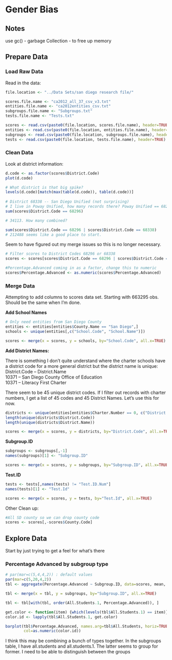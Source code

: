 Gender Bias
========================================================
Notes
-----
use gc() - garbage Collection -  to free up memory

Prepare Data
------------

### Load Raw Data 

Read in the data:
```r
file.location <- "../Data Sets/san diego research file/"

scores.file.name <- "ca2012_all_37_csv_v3.txt"
entities.file.name <- "ca2012entities_csv.txt"
subgroups.file.name <- "Subgroups.txt"
tests.file.name <- "Tests.txt"

scores <- read.csv(paste0(file.location, scores.file.name), header=TRUE)
entities <- read.csv(paste0(file.location, entities.file.name), header=TRUE)
subgroups <- read.csv(paste0(file.location, subgroups.file.name), header=TRUE)
tests <- read.csv(paste0(file.location, tests.file.name), header=TRUE)

```

### Clean Data

Look at district information:

```r
d.code <- as.factor(scores$District.Code)
plot(d.code)

# What district is that big spike?
levels(d.code)[match(max(table(d.code)), table(d.code))]
               
# District 68338 -- San Diego Unified (not surprising)
# I live in Poway Unified, how many records there? Poway Unified == 68296
sum(scores$District.Code == 68296)

# 34113. How many combined?

sum(scores$District.Code == 68296 | scores$District.Code == 68338)
# 212488 seems like a good place to start.
```


Seem to have figured out my merge issues so this is no longer necessary.
```r
# Filter scores to District Codes 68296 or 68338
scores <- scores[scores$District.Code == 68296 | scores$District.Code == 68338,]
```


```r
#Percentage.Advanced coming in as a factor, change this to numeric
scores$Percentage.Advanced <- as.numeric(scores$Percentage.Advanced)
```


### Merge Data

Attempting to add columns to scores data set. Starting with 663295 obs. Should be the same when I'm done.

**Add School Names**
```r
# Only need entities from San Diego County
entities <- entities[entities$County.Name == "San Diego",]
schools <- unique(entities[,c("School.Code", "School.Name")])

scores <- merge(x = scores, y = schools, by="School.Code", all.x=TRUE)


```

**Add District Names:**  

There is something I don't quite understand where the charter schools have a district code for a more general district but the district name is unique:  
District.Code -- District.Name  
10371         -- San Diego County Office of Education  
10371         -- Literacy First Charter  
  
There seem to be 45 unique district codes. If I filter out records with charter numbers, I get a list of 45 codes and 45 District Names. Let's use this for now.  

```r
districts <- unique(entities[entities$Charter.Number == 0, c("District.Code", "District.Name")])
length(unique(districts$District.Code))
length(unique(districts$District.Name))

scores <- merge(x = scores, y = districts, by="District.Code", all.x=TRUE)

```

**Subgroup.ID**

```r
subgroups <- subgroups[,-1]
names(subgroups)[1] <- "Subgroup.ID"

scores <- merge(x = scores, y = subgroups, by="Subgroup.ID", all.x=TRUE)
```


**Test.ID**  

```r
tests <- tests[,names(tests) != "Test.ID.Num"]
names(tests)[1] <- "Test.Id"

scores <- merge(x = scores, y = tests, by="Test.Id", all.x=TRUE)
```



Other Clean up:
```r
#All SD county so we can drop county code
scores <- scores[,-scores$County.Code]

```

Explore Data
------------

Start by just trying to get a feel for what's there

### Percentage Advanced by subgroup type


```r
# par(mar=c(5,4,4,2)) : default values
par(mar=c(5,20,4,2))
tbl <- aggregate(Percentage.Advanced ~ Subgroup.ID, data=scores, mean, na.action=na.omit)

tbl <- merge(x = tbl, y = subgroups, by="Subgroup.ID", all.x=TRUE)

tbl <- tbl[with(tbl, order(All.Students.1, Percentage.Advanced)), ]

get.color <- function(item) {which(levels(tbl$All.Students.1) == item)}
color.id <- lapply(tbl$All.Students.1, get.color)

barplot(tbl$Percentage.Advanced, names.arg=tbl$All.Students, horiz=TRUE, las=2, cex.names=0.65, 
        col=as.numeric(color.id))

```

I think this may be combining a bunch of types together. In the subgroups table, I have all.students and all.students.1. The latter seems to group for former. I need to be able to distinguish between the groups

```r

```








